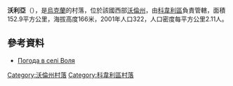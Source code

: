 {{coord|51|22|46|N|24|50|0|E|scale:30000|display=title}}

'''沃利亞'''（{{lang-uk|Воля}}），是[[烏克蘭|烏克蘭]]的村落，位於該國西部[[沃倫州|沃倫州]]，由[[科韋利區|科韋利區]]負責管轄，面積152.9平方公里，海拔高度166米，2001年人口322，人口密度每平方公里2.11人。

==參考資料==
* [http://weather.in.ua/ua/volynskaja/4544 Погода в селі Воля] {{Wayback|url=http://weather.in.ua/ua/volynskaja/4544 |date=20111219103227 }}

[[Category:沃倫州村落|Category:沃倫州村落]]
[[Category:科韋利區村落|Category:科韋利區村落]]


{{Volyn-geo-stub}}